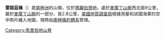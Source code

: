 {{coord|75|40|S|129|19|W|display=title}}

'''雷諾茲嶺'''（{{lang-en|Reynolds Ridge}}）是[[南極洲|南極洲]]的山嶺，位於[[瑪麗伯德地|瑪麗伯德地]]，處於[[麥庫丁山脈|麥庫丁山脈]]西北面9公里，屬於[[麥庫丁山脈|麥庫丁山脈]]的一部分，長2.8公里，[[美國地質調查局|美國地質調查局]]根據測量和該國海軍的空中照片繪入地圖，現時由[[南極條約體系|南極條約體系]]管理。

{{DEFAULTSORT:Reynolds Ridge}}
[[Category:馬里伯地山脊|Category:馬里伯地山脊]]


{{MarieByrdLand-geo-stub}}